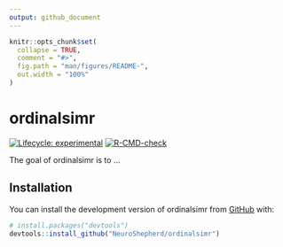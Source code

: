 ```yaml
---
output: github_document
---
```


<!-- README.md is generated from README.Rmd. Please edit that file -->

```r
knitr::opts_chunk$set(
  collapse = TRUE,
  comment = "#>",
  fig.path = "man/figures/README-",
  out.width = "100%"
)
```

# ordinalsimr

<!-- badges: start -->
[![Lifecycle: experimental](https://img.shields.io/badge/lifecycle-experimental-orange.svg)](https://lifecycle.r-lib.org/articles/stages.html#experimental)
[![R-CMD-check](https://github.com/NeuroShepherd/ordinalsimr/actions/workflows/R-CMD-check.yaml/badge.svg)](https://github.com/NeuroShepherd/ordinalsimr/actions/workflows/R-CMD-check.yaml)
<!-- badges: end -->

The goal of ordinalsimr is to ...

## Installation

You can install the development version of ordinalsimr from [GitHub](https://github.com/) with:

``` r
# install.packages("devtools")
devtools::install_github("NeuroShepherd/ordinalsimr")
```




